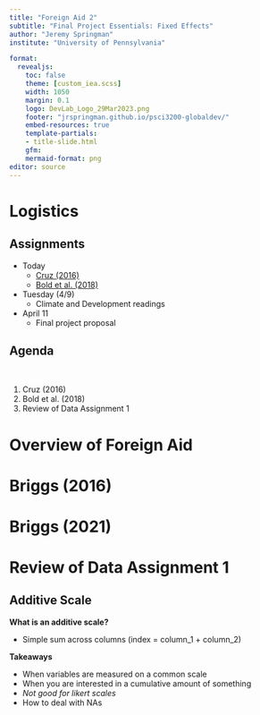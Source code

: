 ```yaml
---
title: "Foreign Aid 2"
subtitle: "Final Project Essentials: Fixed Effects"
author: "Jeremy Springman"
institute: "University of Pennsylvania"

format:
  revealjs:
    toc: false
    theme: [custom_iea.scss]
    width: 1050
    margin: 0.1
    logo: DevLab_Logo_29Mar2023.png
    footer: "jrspringman.github.io/psci3200-globaldev/"
    embed-resources: true
    template-partials:
    - title-slide.html
    gfm:
    mermaid-format: png
editor: source
---
```


# Logistics

## Assignments

- Today
  + [Cruz (2016)](/files/Cruz_2016_AJPS.pdf)
  + [Bold et al. (2018)](/files/bold_2018.pdf)
- Tuesday (4/9)
  + Climate and Development readings
- April 11
  + Final project proposal
  
## Agenda

\

1. Cruz (2016)
2. Bold et al. (2018)
3. Review of Data Assignment 1

# Overview of Foreign Aid


# Briggs (2016)

# Briggs (2021)

# Review of Data Assignment 1

## Additive Scale

**What is an additive scale?**

- Simple sum across columns (index = column_1 + column_2)

**Takeaways**

- When variables are measured on a common scale
- When you are interested in a cumulative amount of something
- *Not good for likert scales*
- How to deal with NAs


